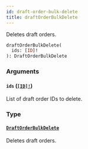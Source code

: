 ```yaml
---
id: draft-order-bulk-delete
title: draftOrderBulkDelete
---
```


Deletes draft orders.

```graphql
draftOrderBulkDelete(
  ids: [ID]!
): DraftOrderBulkDelete

```

### Arguments

#### `ids` ([`[ID]!`](/developer/api-reference/scalars/id))

List of draft order IDs to delete.

### Type

#### [`DraftOrderBulkDelete`](/developer/api-reference/objects/draft-order-bulk-delete)

Deletes draft orders.
